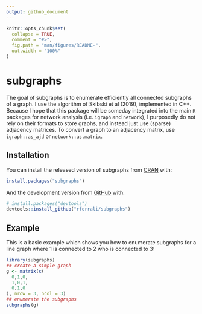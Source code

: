 ```yaml
---
output: github_document
---
```


<!-- README.md is generated from README.Rmd. Please edit that file -->

```r
knitr::opts_chunk$set(
  collapse = TRUE,
  comment = "#>",
  fig.path = "man/figures/README-",
  out.width = "100%"
)
```

# subgraphs

<!-- badges: start -->
<!-- badges: end -->

The goal of subgraphs is to enumerate efficiently all connected subgraphs of a graph. I use the algorithm of Skibski et al (2019), implemented in C++. Because I hope that this package will be someday integrated into the main `R` packages for network analysis (i.e. `igraph` and `network`), I purposedly do not rely on their formats to store graphs, and instead just use (sparse) adjacency matrices. To convert a graph to an adjacency matrix, use `igraph::as_ajd` or `network::as.matrix`. 

## Installation

You can install the released version of subgraphs from [CRAN](https://CRAN.R-project.org) with:

``` r
install.packages("subgraphs")
```

And the development version from [GitHub](https://github.com/) with:

``` r
# install.packages("devtools")
devtools::install_github("rferrali/subgraphs")
```
## Example

This is a basic example which shows you how to enumerate subgraphs for a line graph where 1 is connected to 2 who is connected to 3:

```r
library(subgraphs)
## create a simple graph
g <- matrix(c(
  0,1,0, 
  1,0,1,
  0,1,0
), nrow = 3, ncol = 3)
## enumerate the subgraphs
subgraphs(g)
```

